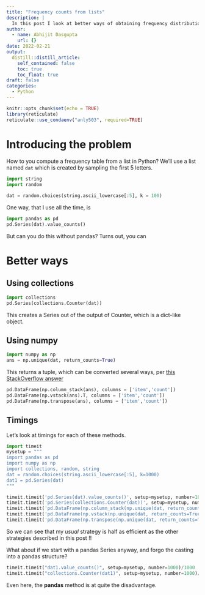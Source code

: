 ```yaml
---
title: "Frequency counts from lists"
description: |
  In this post I look at better ways of obtaining frequency distributions from a Python list, using methods **other than pandas**
author:
  - name: Abhijit Dasgupta
    url: {}
date: 2022-02-21
output:
  distill::distill_article:
    self_contained: false
    toc: true
    toc_float: true
draft: false
categories:
  - Python
---
```



```r
knitr::opts_chunk$set(echo = TRUE)
library(reticulate)
reticulate::use_condaenv("anly503", required=TRUE)
```

# Introducing the problem

How to you compute a frequency table from a list in Python? We’ll use a list named `dat` which is created by sampling the first 5 letters. 

```python
import string
import random

dat = random.choices(string.ascii_lowercase[:5], k = 100)
```


One way, that I use all the time, is 

```python
import pandas as pd
pd.Series(dat).value_counts()
```

But can you do this without pandas? Turns out, you can

# Better ways

## Using collections

```python
import collections
pd.Series(collections.Counter(dat))
```
This creates a Series out of the output of Counter, which is a dict-like object.

## Using numpy
```python
import numpy as np
ans = np.unique(dat, return_counts=True)
```
This returns a tuple, which can be converted several ways, per [this StackOverflow answer](https://stackoverflow.com/a/39087209)

```python
pd.DataFrame(np.column_stack(ans), columns = ['item','count'])
pd.DataFrame(np.vstack(ans).T, columns = ['item','count'])
pd.DataFrame(np.transpose(ans), columns = ['item','count'])
```

## Timings

Let's look at timings for each of these methods.

```python
import timeit
mysetup = """
import pandas as pd
import numpy as np
import collections, random, string
dat = random.choices(string.ascii_lowercase[:5], k=1000)
dat1 = pd.Series(dat)
"""
```

```python
timeit.timeit('pd.Series(dat).value_counts()', setup=mysetup, number=1000)/1000
timeit.timeit('pd.Series(collections.Counter(dat))', setup=mysetup, number=1000)/1000
timeit.timeit('pd.DataFrame(np.column_stack(np.unique(dat, return_counts=True)))', setup=mysetup, number=1000)/1000
timeit.timeit('pd.DataFrame(np.vstack(np.unique(dat, return_counts=True)).T)', setup=mysetup, number=1000)/1000
timeit.timeit('pd.DataFrame(np.transpose(np.unique(dat, return_counts=True)))', setup=mysetup, number=1000)/1000
```

So we can see that my _usual_ strategy is half as efficient as the other strategies described in this post !!

What about if we start with a pandas Series anyway, and forgo the casting into a pandas structure?

```python
timeit.timeit("dat1.value_counts()", setup=mysetup, number=1000)/1000
timeit.timeit("collections.Counter(dat1)", setup=mysetup, number=1000)/1000
```

Even here, the **pandas** method is at quite the disadvantage.

